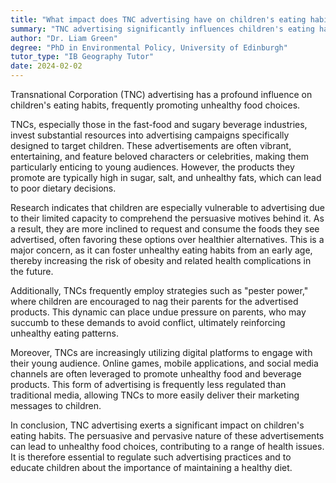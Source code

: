 ```yaml
---
title: "What impact does TNC advertising have on children's eating habits?"
summary: "TNC advertising significantly influences children's eating habits, often promoting unhealthy food choices."
author: "Dr. Liam Green"
degree: "PhD in Environmental Policy, University of Edinburgh"
tutor_type: "IB Geography Tutor"
date: 2024-02-02
---
```


Transnational Corporation (TNC) advertising has a profound influence on children's eating habits, frequently promoting unhealthy food choices.

TNCs, especially those in the fast-food and sugary beverage industries, invest substantial resources into advertising campaigns specifically designed to target children. These advertisements are often vibrant, entertaining, and feature beloved characters or celebrities, making them particularly enticing to young audiences. However, the products they promote are typically high in sugar, salt, and unhealthy fats, which can lead to poor dietary decisions.

Research indicates that children are especially vulnerable to advertising due to their limited capacity to comprehend the persuasive motives behind it. As a result, they are more inclined to request and consume the foods they see advertised, often favoring these options over healthier alternatives. This is a major concern, as it can foster unhealthy eating habits from an early age, thereby increasing the risk of obesity and related health complications in the future.

Additionally, TNCs frequently employ strategies such as "pester power," where children are encouraged to nag their parents for the advertised products. This dynamic can place undue pressure on parents, who may succumb to these demands to avoid conflict, ultimately reinforcing unhealthy eating patterns.

Moreover, TNCs are increasingly utilizing digital platforms to engage with their young audience. Online games, mobile applications, and social media channels are often leveraged to promote unhealthy food and beverage products. This form of advertising is frequently less regulated than traditional media, allowing TNCs to more easily deliver their marketing messages to children.

In conclusion, TNC advertising exerts a significant impact on children's eating habits. The persuasive and pervasive nature of these advertisements can lead to unhealthy food choices, contributing to a range of health issues. It is therefore essential to regulate such advertising practices and to educate children about the importance of maintaining a healthy diet.
    